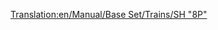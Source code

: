 [[Translation:en/Manual/Base Set/Trains/SH "8P"]]
{{pl/Manual/Base Set/Trains/Pociągi|Image=[[File:en/Manual/Base Set/Trains/Sh8p.png]]
|Cost=£25,781 ($51.562)
|Speed=144 km/h (90 mph, 40 m/s)
|Weight=170 t
|Power=1,600 hp (1.193 kW)
|Annual=£2,132 ($4.264)
|Designed=1954
|Lifespan=23
|Capacity=N/A
|Description=Najszybsza, najmocniejsza (i najdroższa) lokomotywa parowa w TTD Temperate. Nostalgicy Steam mogą niechętnie aktualizować tę wersję...
|Real-life=Co dziwne, ta lokomotywa oparta jest na zasadzie jednorazowej <small>''(one-off)''</small> [https://www.wikipedia.org/wiki/BR Standard Class 8 British Railways Standard Class 8 "Duke of Gloucester"].
}}